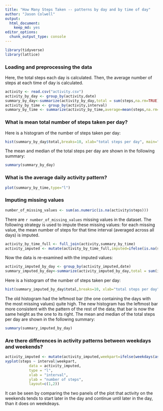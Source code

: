 ```yaml
---
title: "How Many Steps Taken -- patterns by day and by time of day"
author: "Jason Colwell"
output: 
  html_document: 
    keep_md: yes
editor_options: 
  chunk_output_type: console
---
```


```r
library(tidyverse)
library(lattice)
```

### Loading and preprocessing the data
Here, the total steps each day is calculated.
Then, the average number of steps at each time of day is calculated.
```r
activity <- read.csv("activity.csv")
activity_by_day <- group_by(activity,date)
summary_by_day<-summarize(activity_by_day,total = sum(steps,na.rm=TRUE))
activity_by_time <- group_by(activity,interval)
summary_by_time <- summarize(activity_by_time,average=mean(steps,na.rm=TRUE))
```

### What is mean total number of steps taken per day?
Here is a histogram of the number of steps taken per day:
```r
hist(summary_by_day$total,breaks=10, xlab="total steps per day", main="steps per day")
```
The mean and median of the total steps per day are shown in the following summary:
```r
summary(summary_by_day)
```

### What is the average daily activity pattern?
```r
plot(summary_by_time,type="l")
```

### Imputing missing values
```r
number_of_missing_values <- sum(as.numeric(is.na(activity$steps)))
```
There are `r number_of_missing_values` missing values in the dataset.
The following strategy is used to impute these missing values: for each missing value, the mean number of steps for that time interval (averaged across all days) is imputed.
```r
activity_by_time_full <- full_join(activity,summary_by_time)
activity_imputed <- mutate(activity_by_time_full,imputed=ifelse(is.na(steps),average,steps))
```
Now the data is re-examined with the imputed values:
```r
activity_imputed_by_day <- group_by(activity_imputed,date)
summary_imputed_by_day<-summarize(activity_imputed_by_day,total = sum(imputed,na.rm=TRUE))
```
Here is a histogram of the number of steps taken per day:
```r
hist(summary_imputed_by_day$total,breaks=10, xlab="total steps per day", main="steps per day (imputed)")
```

The old histogram had the leftmost bar (the one containing the days with the most missing values) quite high. The new histogram has the leftmost bar more consistent with the pattern of the rest of the data; that bar is now the same height as the one to its right.
The mean and median of the total steps per day are shown in the following summary:
```r
summary(summary_imputed_by_day)
```

### Are there differences in activity patterns between weekdays and weekends?
```r
activity_imputed <- mutate(activity_imputed,weekpart=ifelse(weekdays(as.Date(date)) %in% c("Saturday","Sunday"),"weekend","weekday"))
xyplot(steps ~ interval|weekpart, 
           data = activity_imputed,
           type = "l",
           xlab = "interval",
           ylab = "number of steps",
           layout=c(1,2))
```

It can be seen by comparing the two panels of the plot that activity on the weekends tends to start later in the day and continue until later in the day, than it does on weekdeays.
